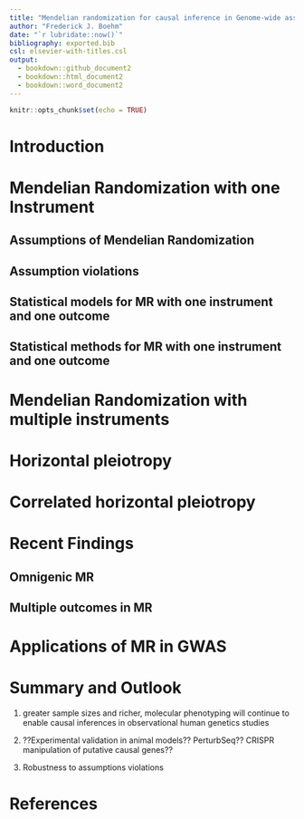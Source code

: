 ```yaml
---
title: "Mendelian randomization for causal inference in Genome-wide association studies"
author: "Frederick J. Boehm"
date: "`r lubridate::now()`"
bibliography: exported.bib
csl: elsevier-with-titles.csl
output: 
  - bookdown::github_document2
  - bookdown::html_document2
  - bookdown::word_document2
---
```


```r
knitr::opts_chunk$set(echo = TRUE)
```

# Introduction



# Mendelian Randomization with one Instrument


## Assumptions of Mendelian Randomization


## Assumption violations


## Statistical models for MR with one instrument and one outcome



## Statistical methods for MR with one instrument and one outcome


# Mendelian Randomization with multiple instruments




# Horizontal pleiotropy


# Correlated horizontal pleiotropy

# Recent Findings

## Omnigenic MR


## Multiple outcomes in MR


# Applications of MR in GWAS 














# Summary and Outlook

1. greater sample sizes and richer, molecular phenotyping will continue to enable 
causal inferences in observational human genetics studies

1. ??Experimental validation in animal models?? PerturbSeq?? CRISPR manipulation of putative causal genes??


1. Robustness to assumptions violations





# References

